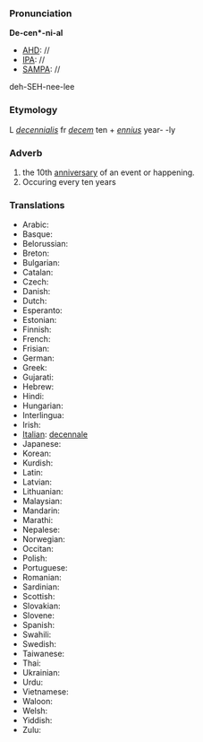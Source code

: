 ===Pronunciation===

'''De-cen*-ni-al'''
*[[AHD]]: //
*[[IPA]]: //
*[[SAMPA]]: //
deh-SEH-nee-lee
===Etymology===

L ''[[decennialis]]'' fr ''[[decem]]'' ten + ''[[ennius]]'' year- -ly

===Adverb===

#the 10th [[anniversary]] of an event or happening.
#Occuring every ten years

===Translations===

*Arabic:
*Basque:
*Belorussian:
*Breton:
*Bulgarian:
*Catalan:
*Czech:
*Danish:
*Dutch:
*Esperanto:
*Estonian:
*Finnish:
*French:
*Frisian:
*German:
*Greek:
*Gujarati:
*Hebrew:
*Hindi:
*Hungarian:
*Interlingua:
*Irish:
*[[Italian]]: [[decennale]]
*Japanese:
*Korean:
*Kurdish:
*Latin:
*Latvian:
*Lithuanian:
*Malaysian:
*Mandarin:
*Marathi:
*Nepalese:
*Norwegian:
*Occitan:
*Polish:
*Portuguese:
*Romanian:
*Sardinian:
*Scottish:
*Slovakian:
*Slovene:
*Spanish:
*Swahili:
*Swedish:
*Taiwanese:
*Thai:
*Ukrainian:
*Urdu:
*Vietnamese:
*Waloon:
*Welsh:
*Yiddish:
*Zulu: